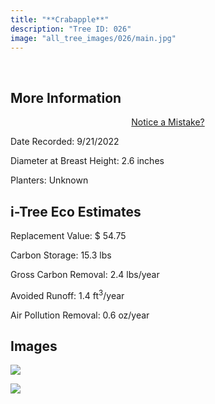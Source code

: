 ```yaml
---
title: "**Crabapple**"
description: "Tree ID: 026"
image: "all_tree_images/026/main.jpg"
---
```


<br>

## **More Information**
::: column-margin
<center><a class="button" href="https://forms.gle/W6f5nwYxrM33hF4f7">Notice a Mistake?</a></center>
:::


Date Recorded:  9/21/2022

Diameter at Breast Height:  2.6  inches

Planters:  Unknown

## **i-Tree Eco Estimates**


 Replacement Value: $ 54.75

 Carbon Storage:  15.3  lbs

 Gross Carbon Removal:  2.4  lbs/year

 Avoided Runoff:  1.4  ft<sup>3</sup>/year

 Air Pollution Removal:  0.6  oz/year

## **Images**


 ![](all_tree_images/026/IMG_6396.jpg)

 ![](all_tree_images/026/main.jpg)
